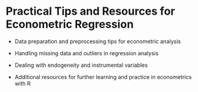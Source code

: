 # Practical Tips and Resources for Econometric Regression

```{=latex}
\begin{objectives}{In this chapter, you will learn to}
\begin{itemize}

\item{Data preparation and preprocessing tips for econometric analysis}

\item{Handling missing data and outliers in regression analysis}

\item{Dealing with endogeneity and instrumental variables}

\item{Additional resources for further learning and practice in econometrics with R}

\end{itemize}

\end{objectives}
```

-   Data preparation and preprocessing tips for econometric analysis

-   Handling missing data and outliers in regression analysis

-   Dealing with endogeneity and instrumental variables

-   Additional resources for further learning and practice in econometrics with R
